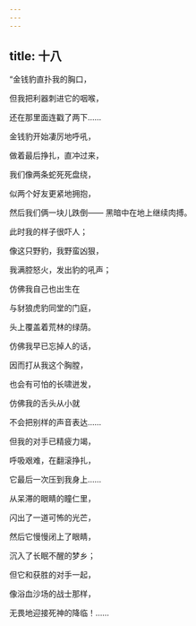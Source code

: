 ```yaml
---
---
---
```

title: 十八
---




“金钱豹直扑我的胸口，

但我把利器刺进它的咽喉，

还在那里面连戳了两下……

金钱豹开始凄厉地呼吼，

做着最后挣扎，直冲过来，

我们像两条蛇死死盘绕，

似两个好友更紧地拥抱，

然后我们俩一块儿跌倒—— 黑暗中在地上继续肉搏。

此时我的样子很吓人；

像这只野豹，我野蛮凶狠，

我满腔怒火，发出豹的吼声；

仿佛我自己也出生在

与豺狼虎豹同堂的门庭，

头上覆盖着荒林的绿荫。

仿佛我早已忘掉人的话，

因而打从我这个胸膛，

也会有可怕的长啸迸发，

仿佛我的舌头从小就

不会把别样的声音表达……

但我的对手已精疲力竭，

呼吸艰难，在翻滚挣扎，

它最后一次压到我身上……

从呆滞的眼睛的瞳仁里，

闪出了一道可怖的光芒，

然后它慢慢闭上了眼睛，

沉入了长眠不醒的梦乡；

但它和获胜的对手一起，

像浴血沙场的战士那样，

无畏地迎接死神的降临！……